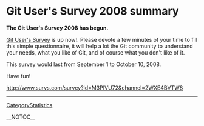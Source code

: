 = Git User's Survey 2008 summary =

<b>The Git User's Survey 2008 has begun.</b>

[http://www.survs.com/survey?id=M3PIVU72&channel=2WXE4BVTW8 Git User's Survey] is up now!. Please devote a few minutes of your time to fill this simple questionnaire, it will help a lot the Git community to understand your needs, what you like of Git, and of course what you don't like of it.

This survey would last from September 1 to October 10, 2008.

Have fun!

http://www.survs.com/survey?id=M3PIVU72&channel=2WXE4BVTW8

----
[[CategoryStatistics]]

__NOTOC__